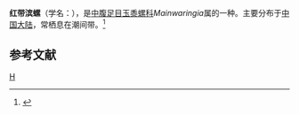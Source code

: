 {{Speciesbox
| taxon = Mainwaringia rhizophila
| binomial_authority = Reid
}}
'''红带滨螺'''（学名：''{{lang|la|Mainwaringia rhizophila}}''），是[[中腹足目|中腹足目]][[玉黍螺科|玉黍螺科]]''Mainwaringia''属的一种。主要分布于[[中国大陆|中国大陆]]，常栖息在潮间带。<ref>{{cite web|url=http://shell.sinica.edu.tw/chinese/shellbase_detail.php?science_no=6136|title=国际贝库：红带滨螺|publisher=台湾贝类资料库|accessdate=2009-08-11|archive-date=2016-03-04|archive-url=https://web.archive.org/web/20160304110054/http://shell.sinica.edu.tw/chinese/shellbase_detail.php?science_no=6136|dead-url=no}}</ref>

== 参考文献 ==
{{reflist}}

{{Taxonbar}}
[[Category:玉黍螺科|H]]